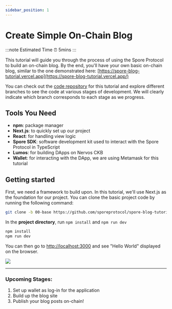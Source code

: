```yaml
---
sidebar_position: 1
---
```


# Create Simple On-Chain Blog

:::note Estimated Time
⏰ 5mins
:::

This tutorial will guide you through the process of using the Spore Protocol to build an on-chain blog. By the end, you'll have your own basic on-chain blog, similar to the one demonstrated here: [https://spore-blog-tutorial.vercel.app](https://spore-blog-tutorial.vercel.app/)

You can check out the [code repository](https://github.com/sporeprotocol/spore-blog-tutorial) for this tutorial and explore different branches to see the code at various stages of development. We will clearly indicate which branch corresponds to each stage as we progress.

## Tools You Need

- **npm**: package manager
- **Next.js**: to quickly set up our project
- **React**: for handling view logic
- **Spore SDK**: software development kit used to interact with the Spore Protocol in TypeScript
- **Lumos**: for building DApps on Nervos CKB
- **Wallet**: for interacting with the DApp, we are using Metamask for this tutorial

## Getting started

First, we need a framework to build upon. In this tutorial, we'll use Next.js as the foundation for our project. You can clone the basic project code by running the following command:

```bash
git clone -b 00-base https://github.com/sporeprotocol/spore-blog-tutorial.git
```

In the **project directory**, run `npm install` and `npm run dev`

```bash
npm install
npm run dev
```

You can then go to [http://localhost:3000](http://localhost:3000/) and see "Hello World" displayed on the browser.

![](https://github.com/sporeprotocol/spore-docs/assets/9718515/c2da8b98-8136-46c3-922d-273bc332b48c)

---
### Upcoming Stages:

1. Set up wallet as log-in for the application
2. Build up the blog site
3. Publish your blog posts on-chain!
